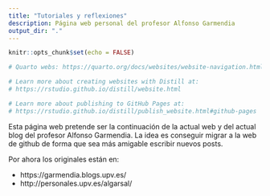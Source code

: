 ```yaml
---
title: "Tutoriales y reflexiones"
description: Página web personal del profesor Alfonso Garmendia
output_dir: "."
---
```


```r
knitr::opts_chunk$set(echo = FALSE)

# Quarto webs: https://quarto.org/docs/websites/website-navigation.html

# Learn more about creating websites with Distill at:
# https://rstudio.github.io/distill/website.html

# Learn more about publishing to GitHub Pages at:
# https://rstudio.github.io/distill/publish_website.html#github-pages

```

Esta página web pretende ser la continuación de la actual web y del actual blog del profesor Alfonso Garmendia. La idea es conseguir migrar a la web de github de forma que sea más amigable escribir nuevos posts. 

Por ahora los originales están en: 

- https://garmendia.blogs.upv.es/
- http://personales.upv.es/algarsal/

